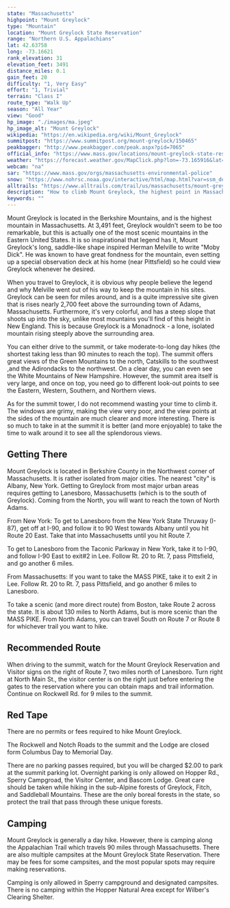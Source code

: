 ```yaml
---
state: "Massachusetts"
highpoint: "Mount Greylock"
type: "Mountain"
location: "Mount Greylock State Reservation"
range: "Northern U.S. Appalachians"
lat: 42.63758
long: -73.16621
rank_elevation: 31
elevation_feet: 3491
distance_miles: 0.1
gain_feet: 20
difficulty: "1, Very Easy"
effort: "1, Trivial"
terrain: "Class I"
route_type: "Walk Up"
season: "All Year"
view: "Good"
hp_image: "./images/ma.jpeg"
hp_image_alt: "Mount Greylock"
wikipedia: "https://en.wikipedia.org/wiki/Mount_Greylock"
summitpost: "https://www.summitpost.org/mount-greylock/150465"
peakbagger: "http://www.peakbagger.com/peak.aspx?pid=7065"
official_info: "https://www.mass.gov/locations/mount-greylock-state-reservation"
weather: "https://forecast.weather.gov/MapClick.php?lon=-73.165916&lat=42.63726"
webcam: "na"
sar: "https://www.mass.gov/orgs/massachusetts-environmental-police"
snow: "https://www.nohrsc.noaa.gov/interactive/html/map.html?var=ssm_depth&min_x=-73.2394821176052&min_y=42.5372604370117&max_x=-73.092350768137&max_y=42.7372604370117&bgvar=dem&shdvar=shading&title=0&width=800&height=450&font=0&lbl=m&palette=0&h_o=0&metric=0&lp=0&no_header=0&snap=1&o7=1&o9=1&o11=1&o13=1"
alltrails: "https://www.alltrails.com/trail/us/massachusetts/mount-greylock-via-bellows-pipe-trail--2"
description: "How to climb Mount Greylock, the highest point in Massachusetts."
keywords: ""
---
```


Mount Greylock is located in the Berkshire Mountains, and is the highest mountain in Massachusetts. At 3,491 feet, Greylock wouldn't seem to be too remarkable, but this is actually one of the most scenic mountains in the Eastern United States. It is so inspirational that legend has it, Mount Greylock's long, saddle-like shape inspired Herman Melville to write "Moby Dick". He was known to have great fondness for the mountain, even setting up a special observation deck at his home (near Pittsfield) so he could view Greylock whenever he desired.

When you travel to Greylock, it is obvious why people believe the legend and why Melville went out of his way to keep the mountain in his sites. Greylock can be seen for miles around, and is a quite impressive site given that is rises nearly 2,700 feet above the surrounding town of Adams, Massachusetts. Furthermore, it's very colorful, and has a steep slope that shoots up into the sky, unlike most mountains you'll find of this height in New England. This is because Greylock is a Monadnock - a lone, isolated mountain rising steeply above the surrounding area.

You can either drive to the summit, or take moderate-to-long day hikes (the shortest taking less than 90 minutes to reach the top). The summit offers great views of the Green Mountains to the north, Catskills to the southwest ,and the Adirondacks to the northwest. On a clear day, you can even see the White Mountains of New Hampshire. However, the summit area itself is very large, and once on top, you need go to different look-out points to see the Eastern, Western, Southern, and Northern views.

As for the summit tower, I do not recommend wasting your time to climb it. The windows are grimy, making the view very poor, and the view points at the sides of the mountain are much clearer and more interesting. There is so much to take in at the summit it is better (and more enjoyable) to take the time to walk around it to see all the splendorous views.

## Getting There
Mount Greylock is located in Berkshire County in the Northwest corner of Massachusetts. It is rather isolated from major cities. The nearest "city" is Albany, New York. Getting to Greylock from most major urban areas requires getting to Lanesboro, Massachusetts (which is to the south of Greylock). Coming from the North, you will want to reach the town of North Adams.

From New York: To get to Lanesboro from the New York State Thruway (I-87), get off at I-90, and follow it to 90 West towards Albany until you hit Route 20 East. Take that into Massachusetts until you hit Route 7.

To get to Lanesboro from the Taconic Parkway in New York, take it to I-90, and follow I-90 East to exit#2 in Lee. Follow Rt. 20 to Rt. 7, pass Pittsfield, and go another 6 miles.

From Massachusetts: If you want to take the MASS PIKE, take it to exit 2 in Lee. Follow Rt. 20 to Rt. 7, pass Pittsfield, and go another 6 miles to Lanesboro.

To take a scenic (and more direct route) from Boston, take Route 2 across the state. It is about 130 miles to North Adams, but is more scenic than the MASS PIKE. From North Adams, you can travel South on Route 7 or Route 8 for whichever trail you want to hike.

## Recommended Route
When driving to the summit, watch for the Mount Greylock Reservation and Visitor signs on the right of Route 7, two miles north of Lanesboro. Turn right at North Main St., the visitor center is on the right just before entering the gates to the reservation where you can obtain maps and trail information. Continue on Rockwell Rd. for 9 miles to the summit.

## Red Tape
There are no permits or fees required to hike Mount Greylock.

The Rockwell and Notch Roads to the summit and the Lodge are closed form Columbus Day to Memorial Day.

There are no parking passes required, but you will be charged $2.00 to park at the summit parking lot. Overnight parking is only allowed on Hopper Rd., Sperry Campgroad, the Visitor Center, and Bascom Lodge. Great care should be taken while hiking in the sub-Alpine forests of Greylock, Fitch, and Saddleball Mountains. These are the only boreal forests in the state, so protect the trail that pass through these unique forests.

## Camping
Mount Greylock is generally a day hike. However, there is camping along the Appalachian Trail which travels 90 miles through Massachusetts. There are also multiple campsites at the Mount Greylock State Reservation. There may be fees for some campsites, and the most popular spots may require making reservations.

Camping is only allowed in Sperry campground and designated campsites. There is no camping within the Hopper Natural Area except for Wilber's Clearing Shelter.
